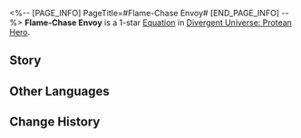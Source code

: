 <%-- [PAGE_INFO]
PageTitle=#Flame-Chase Envoy#
[END_PAGE_INFO] --%>
{{Equation Infobox
|period   = Protean Hero
|rarity   = 1
|path1    = Harmony*2
|path2    = The Hunt*2
|effect   = Increases ally targets' Weakness Break Efficiency by {{Color|h|20%}}. After Weakness Breaking an enemy target, increases SPD by {{Color|h|10%}} and ATK by {{Color|h|30%}}, lasting for {{Color|h|2}} turn(s).
|mentions = Janus
}}
'''Flame-Chase Envoy''' is a 1-star [[Divergent Universe: Protean Hero/Equations|Equation]] in [[Divergent Universe: Protean Hero]].

==Story==
{{Description|Let me tell you about a group of footless birds, the unkillable eagles of the battlefield.<br />When the hero who ripped the skies and the demigod who brought the prophecy sent word,<br />There was an unstoppable calamity and the courage to reshape the world.<br />In the name of Empress Cerydra, ancient messengers passed through Janus's gates.<br />They traveled to Ladon, Handak, and every city-state,<br />Connecting the shattered lands and announcing the beginning of the Flame-Chase.<br />Then, they were decapitated by the most foolish kings.<br />They traveled to Icatus, Kadir, and every battlefield,<br />Bringing weapons to the heroes and messages to the wise.<br />Till the final god is slain, or till our very last drop of blood is shed.}}
<!--
==Gameplay Notes==
* 
-->
==Other Languages==
{{Other Languages
|en   = Flame-Chase Envoy
|zhs  = 追火讯使
|zht  = 追火訊使
|ja   = {{Rubi|火|ひ}}を{{Rubi|追|お}}う{{Rubi|使者|ししゃ}}
|ko   = 불을 쫓는 사절
|es   = Mensajero buscallamas
|fr   = Messager de la Chasse aux flammes
|ru   = Посланник погони за пламенем
|th   = ผู้ส่งสารล่าเปลวไฟ
|vi   = Sứ Giả Truy Đuổi Lửa
|de   = Gesandter der Flammenjagd
|id   = Flame-Chase Envoy
|pt   = Enviado da Perseguição às Chamas
}}

==Change History==
{{Change History|3.1}}